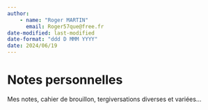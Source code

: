 ```yaml
---
author:
    - name: "Roger MARTIN"
      email: Roger57que@free.fr
date-modified: last-modified
date-format: "ddd D MMM YYYY"
date: 2024/06/19
---
```


# Notes personnelles

Mes notes, cahier de brouillon, tergiversations diverses et variées…

